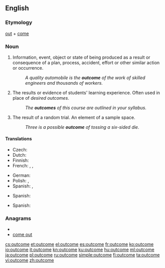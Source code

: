 {{wikipedia}}
==English==

===Etymology===
[[out]] + [[come]]

===Noun===
{{en-noun}}

# Information, event, object or state of being produced as a result or consequence of a plan, process, accident, effort or other similar action or occurrence.
#: ''A quality automobile is the '''outcome''' of the work of skilled engineers and thousands of workers.''
# {{context|education}} The results or evidence of students' learning experience. Often used in place of ''desired outcomes''.
#: ''The '''outcomes''' of this course are outlined in your syllabus.''
# {{context|probability theory}} The result of a random trial. An element of a sample space.
#: ''Three is a possible '''outcome''' of tossing a six-sided die.''

====Translations====
{{trans-top|result}}
* Czech: {{t+|cs|výsledek|m}}
* Dutch: {{t+|nl|resultaat|n}}
* Finnish: {{t+|fi|tulos}}
* French: {{t+|fr|issue|f}}, {{t+|fr|résultat|m}}, {{t|fr|dénouement|m}}
{{trans-mid}}
* German: {{t+|de|Ergebnis|n}}
* Polish: {{t+|pl|rezultat}}, {{t+|pl|wynik}}
* Spanish: {{t+|es|resultado|m}}, {{t+|es|consecuencia|f}}
{{trans-bottom}}

{{trans-top|education}}
* Spanish: {{t-|es|objetivos|m|p}}
{{trans-mid}}
{{trans-bottom}}

{{trans-top|probability}}
* Spanish: {{t+|es|resultado|m}}
{{trans-mid}}
{{trans-bottom}}

===Anagrams===
* {{alphagram|cemootu}}
* [[come out#English|come out]]

[[cs:outcome]]
[[et:outcome]]
[[el:outcome]]
[[es:outcome]]
[[fr:outcome]]
[[ko:outcome]]
[[io:outcome]]
[[it:outcome]]
[[kn:outcome]]
[[ku:outcome]]
[[hu:outcome]]
[[ml:outcome]]
[[ja:outcome]]
[[pl:outcome]]
[[ru:outcome]]
[[simple:outcome]]
[[fi:outcome]]
[[ta:outcome]]
[[vi:outcome]]
[[zh:outcome]]